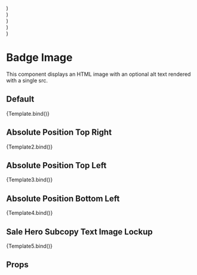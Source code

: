 
  <div style={{ width: '65px' }}>
    <BadgeImage {...args} />
  </div>
)

  <div
    style={{
      position: 'relative',
      width: '100%',
      height: '250px',
      backgroundColor: 'grey'
    }}
  >
    <div style={{ width: '200px', position: 'absolute', right: 0, top: 0 }}>
      <BadgeImage {...args} />
    </div>
  </div>
)

  <div
    style={{
      position: 'relative',
      width: '100%',
      height: '250px',
      backgroundColor: 'grey'
    }}
  >
    <div style={{ width: '200px', position: 'absolute', left: 0, top: 0 }}>
      <BadgeImage {...args} />
    </div>
  </div>
)

  <div
    style={{
      position: 'relative',
      width: '100%',
      height: '250px',
      backgroundColor: 'grey'
    }}
  >
    <div style={{ width: '200px', position: 'absolute', left: 0, bottom: 0 }}>
      <BadgeImage {...args} />
    </div>
  </div>
)

  <div
    style={{
      width: '100%',
      height: '250px',
      backgroundColor: 'grey'
    }}
  >
    <div
      style={{
        width: '320px'
      }}
    >
      <BadgeImage {...args} />
    </div>
  </div>
)

<Meta title='Components/Badge Image' component={BadgeImage} />

# Badge Image

This component displays an HTML image with an optional alt text rendered with a single src.

## Default

<Canvas>
  <Story
    name='Default'
    args={{
      alt: 'Alt text is important',
      image: {
        asset: {
          _ref: 'image-9e66a06be4650c748ed9d86c5c6069e4554d0d71-95x108-svg'
        }
      }
    }}
  >
    {Template.bind()}
  </Story>
</Canvas>

## Absolute Position Top Right

<Canvas>
  <Story
    name='Absolute Position Top Right'
    args={{
      alt: 'Alt text is important',
      image: {
        asset: {
          _ref: 'image-51b956326a9994b95b5d415063f1ce7d99b9defb-226x113-svg'
        }
      }
    }}
  >
    {Template2.bind()}
  </Story>
</Canvas>

## Absolute Position Top Left

<Canvas>
  <Story
    name='Absolute Position Top Left'
    args={{
      alt: 'Alt text is important',
      image: {
        asset: {
          _ref: 'image-02879a99b8c0e9ec22cd19f83121d79a61ccd931-157x70-svg'
        }
      }
    }}
  >
    {Template3.bind()}
  </Story>
</Canvas>

## Absolute Position Bottom Left

<Canvas>
  <Story
    name='Absolute Position Bottom Left'
    args={{
      alt: 'Alt text is important',
      image: {
        asset: {
          _ref: 'image-fd71fd2b26030a32b7f98c9f9995f11c13108897-160x72-svg'
        }
      }
    }}
  >
    {Template4.bind()}
  </Story>
</Canvas>

## Sale Hero Subcopy Text Image Lockup

<Canvas>
  <Story
    name='Sale Hero Subcopy Text Image Lockup'
    args={{
      alt: 'Alt text is important',
      image: {
        asset: {
          _ref: 'image-d9fc1f456c8f08a3dbaf1918334d4da51edc2274-321x85-svg'
        }
      }
    }}
  >
    {Template5.bind()}
  </Story>
</Canvas>

## Props

<ArgsTable of={BadgeImage} />
